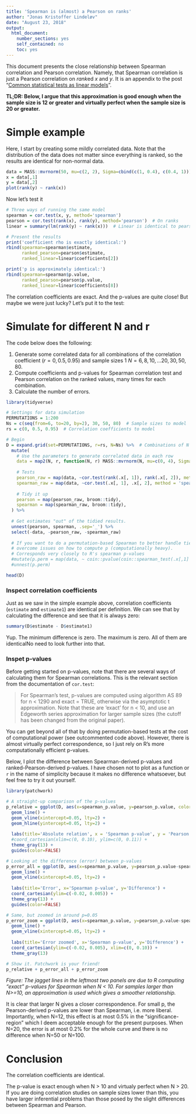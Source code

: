 ```yaml
---
title: 'Spearman is (almost) a Pearson on ranks'
author: "Jonas Kristoffer Lindeløv"
date: "August 23, 2018"
output: 
  html_document:
    number_sections: yes
    self_contained: no
    toc: yes
---
```


<!-- from https://stackoverflow.com/a/37839683/1297830 -->
<link rel="stylesheet" type="text/css" href="hideOutput.css">
<script src="hideOutput.js"></script>

This document presents the close relationship between Spearman correlation and Pearson correlation. Namely, that Spearman correlation is just a Pearson correlation on $rank$ed $x$ and $y$. It is an appendix to the post "[Common statistical tests as linear models](https://rpubs.com/lindeloev/test_as_linear)".

**TL;DR: Below, I argue that this approximation is good enough when the sample size is 12 or greater and virtually perfect when the sample size is 20 or greater.**

# Simple example
Here, I start by creating some mildly correlated data. Note that the distribution of the data does not matter since everything is ranked, so the results are identical for non-normal data.

```r
data = MASS::mvrnorm(50, mu=c(2, 2), Sigma=cbind(c(1, 0.4), c(0.4, 1)))
x = data[,1]
y = data[,2]
plot(rank(y) ~ rank(x))
```

Now let's test it
<div class='fold s'>
```r
# Three ways of running the same model
spearman = cor.test(x, y, method='spearman')
pearson = cor.test(rank(x), rank(y), method='pearson')  # On ranks
linear = summary(lm(rank(y) ~ rank(x)))  # Linear is identical to pearson; just showing.

# Present the results
print('coefficient rho is exactly identical:')
rbind(spearman=spearman$estimate, 
      ranked_pearson=pearson$estimate, 
      ranked_linear=linear$coefficients[2])

print('p is approximately identical:')
rbind(spearman=spearman$p.value, 
      ranked_pearson=pearson$p.value, 
      ranked_linear=linear$coefficients[8])
```
</div>

The correlation coefficients are exact. And the p-values are quite close! But maybe we were just lucky? Let's put it to the test:


# Simulate for different N and r

The code below does the following:

1. Generate some correlated data for all combinations of the correlation coefficient ($r = 0, 0.5, 0.95$) and sample sizes 1 $N = 6, 8, 10, ... 20, 30, 50, 80$. 
2. Compute coefficients and p-values for Spearman correlation test and Pearson correlation on the ranked values, many times for each combination.
3. Calculate the number of errors.

<div class='fold s o'>
```r
library(tidyverse)

# Settings for data simulation
PERMUTATIONS = 1:200
Ns = c(seq(from=6, to=20, by=2), 30, 50, 80)  # Sample sizes to model
rs = c(0, 0.5, 0.95)  # Correlation coefficients to model

# Begin
D = expand.grid(set=PERMUTATIONS, r=rs, N=Ns) %>%  # Combinations of N and r
  mutate(
    # Use the parameters to generate correlated data in each row
    data = map2(N, r, function(N, r) MASS::mvrnorm(N, mu=c(0, 4), Sigma=cbind(c(1, r), c(r, 1)))),
    
    # Tests
    pearson_raw = map(data, ~cor.test(rank(.x[, 1]), rank(.x[, 2]), method='pearson')),
    spearman_raw = map(data, ~cor.test(.x[, 1], .x[, 2], method = 'spearman')),
    
    # Tidy it up
    pearson = map(pearson_raw, broom::tidy),
    spearman = map(spearman_raw, broom::tidy),
  ) %>%
  
  # Get estimates "out" of the tidied results.
  unnest(pearson, spearman, .sep='_') %>%
  select(-data, -pearson_raw, -spearman_raw)
  
  # If you want to do a permutation-based Spearman to better handle ties and
  # overcome issues on how to compute p (computationally heavy).
  # Corresponds very closely to R's spearman p-values
  #mutate(p.perm = map(data, ~ coin::pvalue(coin::spearman_test(.x[,1] ~ .x[,2], distribution='approximate')))) %>%
  #unnest(p.perm)

head(D)
```
</div>


### Inspect correlation coefficients
Just as we saw in the simple example above, correlation coefficients (`estimate` and `estimate1`) are identical per definition. We can see that by calculating the difference and see that it is always zero:
```r
summary(D$estimate - D$estimate1)
```

Yup. The minimum difference is zero. The maximum is zero. All of them are identicalNo need to look further into that.


### Inspet p-values
Before getting started on p-values, note that there are several ways of calculating them for Spearman correlations. This is the relevant section from the documentation of `cor.test`:

> For Spearman's test, p-values are computed using algorithm AS 89 for n < 1290 and exact = TRUE, otherwise via the asymptotic t approximation. Note that these are ‘exact’ for n < 10, and use an Edgeworth series approximation for larger sample sizes (the cutoff has been changed from the original paper).

You can get beyond all of that by doing permutation-based tests at the cost of computational power (see outcommented code above). However, there is almost virtually perfect correspondence, so I just rely on R's more computationally efficient p-values.

Below, I plot the difference between Spearman-derived p-values and ranked-Pearson-derived p-values. I have chosen not to plot as a function or `r` in the name of simplicity because it makes no difference whatsoever, but feel free to try it out yourself.

<div class='fold s'>
```r
library(patchwork)

# A straight-up comparison of the p-values
p_relative = ggplot(D, aes(x=spearman_p.value, y=pearson_p.value, color=N)) + 
  geom_line() + 
  geom_vline(xintercept=0.05, lty=2) +
  geom_hline(yintercept=0.05, lty=2) +
  
  labs(title='Absolute relation', x = 'Spearman p-value', y = 'Pearson p-value') + 
  #coord_cartesian(xlim=c(0, 0.10), ylim=c(0, 0.11)) + 
  theme_gray(13) + 
  guides(color=FALSE)

# Looking at the difference (error) between p-values
p_error_all = ggplot(D, aes(x=spearman_p.value, y=pearson_p.value-spearman_p.value, color=factor(N))) + 
  geom_line() + 
  geom_vline(xintercept=0.05, lty=2) +
  
  labs(title='Error', x='Spearman p-value', y='Difference') + 
  coord_cartesian(ylim=c(-0.02, 0.005)) + 
  theme_gray(13) + 
  guides(color=FALSE)

# Same, but zoomed in around p=0.05
p_error_zoom = ggplot(D, aes(x=spearman_p.value, y=pearson_p.value-spearman_p.value, color=factor(N))) + 
  geom_line() + 
  geom_vline(xintercept=0.05, lty=2) +
  
  labs(title='Error zoomed', x='Spearman p-value', y='Difference') + 
  coord_cartesian(ylim=c(-0.02, 0.005), xlim=c(0, 0.10)) + 
  theme_gray(13)

# Show it. Patchwork is your friend!
p_relative + p_error_all + p_error_zoom
```
</div>
*Figure: The jagget lines in the leftmost two panels are due to R computing "exact" p-values for Spearman when N < 10. For samples larger than N>=10, an approximation is used which gives a smoother relationship.*


It is clear that larger N gives a closer correspondence. For small p, the Pearson-derived p-values are lower than Spearman, i.e. more liberal. Importantly, when N=12, this effect is at most 0.5% in the "significance-region" which I deem acceptable enough for the present purposes. When N=20, the error is at most 0.2% for the whole curve and there is no difference when N=50 or N=100.

# Conclusion
The correlation coefficients are identical.

The p-value is exact enough when N > 10 and virtualy perfect when N > 20. If you are doing correlation studies on sample sizes lower than this, you have larger inferential problems than those posed by the slight differences between Spearman and Pearson.